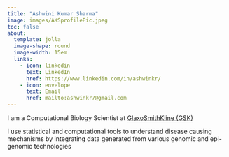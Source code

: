 ```yaml
---
title: "Ashwini Kumar Sharma"
image: images/AKSprofilePic.jpeg
toc: false
about: 
  template: jolla
  image-shape: round
  image-width: 15em
  links:
    - icon: linkedin
      text: LinkedIn
      href: https://www.linkedin.com/in/ashwinkr/
    - icon: envelope
      text: Email
      href: mailto:ashwinkr7@gmail.com
---
```


::: {#bio}
I am a Computational Biology Scientist at [GlaxoSmithKline (GSK)](https://www.gsk.com/en-gb/)

I use statistical and computational tools to understand disease causing mechanisms by integrating data generated from various genomic and epi-genomic technologies

:::